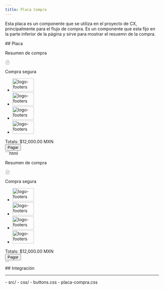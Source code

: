 ```yaml
---
title: Placa Compra
---
```



Esta placa es un componente que se utiliza en el proyecto de CX, principalmente para el flujo de compra. 
Es un componente que esta fijo en la parte inferior de la página y sirve para mostrar el resuemn de la compra. 

 <BoostrapJquery/>
  ## Placa

 <div class="inputs">


<div class="container-fluid" id="pleca-comprar">
    <div class="container">
        <div class="row">
            <div class="order-container">
                <div class="order-summary-container">
                    <p>Resumen de compra</p>
                    <div class="secure-checkout-container">
                        <div class="icon-svg">
                            <svg width="16" height="16" viewBox="0 0 16 16" fill="none" xmlns="http://www.w3.org/2000/svg">
                                <path d="M12.1923 6.38464H3.57692C2.98216 6.38464 2.5 6.8668 2.5 7.46157V13.9231C2.5 14.5179 2.98216 15 3.57692 15H12.1923C12.7871 15 13.2692 14.5179 13.2692 13.9231V7.46157C13.2692 6.8668 12.7871 6.38464 12.1923 6.38464Z" stroke="#707070" stroke-width="0.753846" stroke-linecap="round" stroke-linejoin="round" />
                                <path d="M11.7343 6.38461V4.76923C11.7343 3.76956 11.3372 2.81085 10.6303 2.10399C9.92341 1.39711 8.96469 1 7.96503 1C6.96537 1 6.00665 1.39711 5.29979 2.10399C4.59292 2.81085 4.1958 3.76956 4.1958 4.76923V6.38461" stroke="#707070" stroke-width="0.753846" stroke-linecap="round" stroke-linejoin="round" />
                                <path d="M7.42591 10.7152V12.2829C7.42591 12.3965 7.47104 12.5054 7.55137 12.5858C7.63169 12.6661 7.74064 12.7112 7.85424 12.7112C7.96783 12.7112 8.07678 12.6661 8.1571 12.5858C8.23743 12.5054 8.28256 12.3965 8.28256 12.2829V10.7324C8.47291 10.64 8.62662 10.4862 8.71893 10.2958C8.81124 10.1054 8.83678 9.88943 8.79143 9.68274C8.74608 9.47606 8.63249 9.29065 8.46894 9.15638C8.3054 9.02212 8.10142 8.9468 7.88986 8.94257C7.6783 8.93834 7.47148 9.00544 7.30269 9.13306C7.13391 9.26068 7.01299 9.4414 6.95942 9.6461C6.90584 9.85081 6.92272 10.0676 7.00735 10.2615C7.09197 10.4555 7.23941 10.6153 7.42591 10.7152Z" fill="#707070" />
                            </svg>
                        </div>
                        <div class="secure-checkout-legend">
                            <p>Compra segura</p>
                        </div>
                    </div>
                    <div class="secure-checkout-payments">
                        <ul>
                            <li>
                                <img src="https://www.macstoreonline.com.mx/img//svg/mercado-pago.svg" loading="lazy" alt="logo-footers" height="43" width="70" class="img-responsive"/>
                            </li>
                            <li>
                                <img src="https://www.macstoreonline.com.mx/img//svg/visa-master.svg" loading="lazy" alt="logo-footers" height="43" width="70" class="img-responsive"/>
                            </li>
                            <li>
                                <img src="https://www.macstoreonline.com.mx/img//svg/american.svg" loading="lazy" alt="logo-footers" height="43" width="70" class="img-responsive"/>
                            </li>
                            <li>
                                <img src="https://www.macstoreonline.com.mx/img//svg/paypal.svg" loading="lazy" alt="logo-footers" height="43" width="70" class="img-responsive"/>
                            </li>
                        </ul>
                    </div>
                </div>
                <div class="order-total-container">
                    <div class="total-container">
                        <span class="total-label">Totals:</span>
                        <span class="total-price">$12,000.00 MXN</span>
                    </div>
                    <div class="checkout-total-container">
                        <button type="button" class="boton boton-primario"><span>Pagar</span></button>
                    </div>
                </div>
            </div>
        </div>
    </div>

</div>
 </div>
 <div class="inputs">
<Tabs>
<TabItem label="HTML">
 ```html
<div class="container-fluid" id="pleca-comprar">
    <div class="container">
        <div class="row">
            <div class="order-container">
                <div class="order-summary-container">
                    <p>Resumen de compra</p>
                    <div class="secure-checkout-container">
                        <div class="icon-svg">
                            <svg width="16" height="16" viewBox="0 0 16 16" fill="none" xmlns="http://www.w3.org/2000/svg">
                                <path d="M12.1923 6.38464H3.57692C2.98216 6.38464 2.5 6.8668 2.5 7.46157V13.9231C2.5 14.5179 2.98216 
                                15 3.57692 15H12.1923C12.7871 15 13.2692 14.5179 13.2692 13.9231V7.46157C13.2692 6.8668 12.7871 6.38464 
                                12.1923 6.38464Z" stroke="#707070" stroke-width="0.753846" stroke-linecap="round" stroke-linejoin="round" />
                                <path d="M11.7343 6.38461V4.76923C11.7343 3.76956 11.3372 2.81085 10.6303 2.10399C9.92341 1.39711 
                                8.96469 1 7.96503 1C6.96537 1 6.00665 1.39711 5.29979 2.10399C4.59292 2.81085 4.1958 3.76956 4.1958 
                                4.76923V6.38461" stroke="#707070" stroke-width="0.753846" stroke-linecap="round" stroke-linejoin="round" />
                                <path d="M7.42591 10.7152V12.2829C7.42591 12.3965 7.47104 12.5054 7.55137 12.5858C7.63169 12.6661 7.74064 
                                12.7112 7.85424 12.7112C7.96783 12.7112 8.07678 12.6661 8.1571 12.5858C8.23743 12.5054 8.28256 12.3965 
                                8.28256 12.2829V10.7324C8.47291 10.64 8.62662 10.4862 8.71893 10.2958C8.81124 10.1054 8.83678 9.88943 
                                8.79143 9.68274C8.74608 9.47606 8.63249 9.29065 8.46894 9.15638C8.3054 9.02212 8.10142 8.9468 7.88986 
                                8.94257C7.6783 8.93834 7.47148 9.00544 7.30269 9.13306C7.13391 9.26068 7.01299 9.4414 6.95942 9.6461C6.90584 
                                9.85081 6.92272 10.0676 7.00735 10.2615C7.09197 10.4555 7.23941 10.6153 7.42591 10.7152Z" fill="#707070" />
                            </svg>
                        </div>
                        <div class="secure-checkout-legend">
                            <p>Compra segura</p>
                        </div>
                    </div>
                    <div class="secure-checkout-payments">
                        <ul>
                            <li>
                                <img src="https://www.macstoreonline.com.mx/img//svg/mercado-pago.svg" loading="lazy" alt="logo-footers" height="43" width="70" class="img-responsive"/>
                            </li>
                            <li>
                                <img src="https://www.macstoreonline.com.mx/img//svg/visa-master.svg" loading="lazy" alt="logo-footers" height="43" width="70" class="img-responsive"/>
                            </li>
                            <li>
                                <img src="https://www.macstoreonline.com.mx/img//svg/american.svg" loading="lazy" alt="logo-footers" height="43" width="70" class="img-responsive"/>
                            </li>
                            <li>
                                <img src="https://www.macstoreonline.com.mx/img//svg/paypal.svg" loading="lazy" alt="logo-footers" height="43" width="70" class="img-responsive"/>
                            </li>
                        </ul>
                    </div>
                </div>
                <div class="order-total-container">
                    <div class="total-container">
                        <span class="total-label">Totals:</span>
                        <span class="total-price">$12,000.00 MXN</span>
                    </div>
                    <div class="checkout-total-container">
                        <button type="button" class="boton boton-primario"><span>Pagar</span></button>
                    </div>
                </div>
            </div>
        </div>
    </div>
 ```
</TabItem>
 </Tabs>
</div>

<div class="inputs">
 ## Integración

 <hr/>
<div class="inputs">
 <FileTree>
    - src/
        - css/
            - buttons.css
            - placa-compra.css
</FileTree>
</div>
</div>